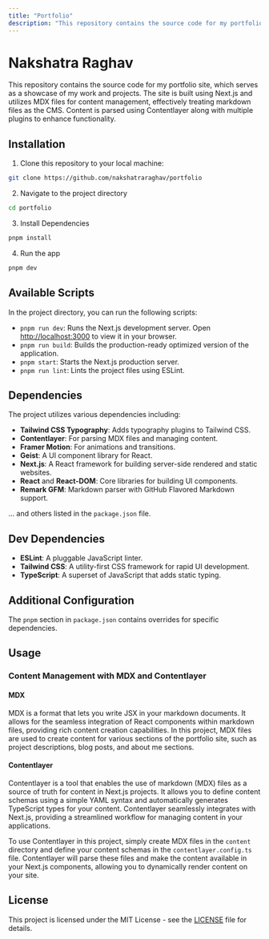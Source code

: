 ```yaml
---
title: "Portfolio"
description: "This repository contains the source code for my portfolio site, which serves as a showcase of my work and projects. The site is built using Next.js and utilizes MDX files for content management, effectively treating markdown files as the CMS. Content is parsed using Contentlayer along with multiple plugins to enhance functionality."
---
```


# Nakshatra Raghav

This repository contains the source code for my portfolio site, which serves as a showcase of my work and projects. The site is built using Next.js and utilizes MDX files for content management, effectively treating markdown files as the CMS. Content is parsed using Contentlayer along with multiple plugins to enhance functionality.

## Installation

1. Clone this repository to your local machine:

```bash
git clone https://github.com/nakshatraraghav/portfolio
```

2. Navigate to the project directory

```bash
cd portfolio
```

3. Install Dependencies

```bash
pnpm install
```

4. Run the app

```bash
pnpm dev
```

## Available Scripts

In the project directory, you can run the following scripts:

- `pnpm run dev`: Runs the Next.js development server. Open [http://localhost:3000](http://localhost:3000) to view it in your browser.
- `pnpm run build`: Builds the production-ready optimized version of the application.
- `pnpm start`: Starts the Next.js production server.
- `pnpm run lint`: Lints the project files using ESLint.

## Dependencies

The project utilizes various dependencies including:

- **Tailwind CSS Typography**: Adds typography plugins to Tailwind CSS.
- **Contentlayer**: For parsing MDX files and managing content.
- **Framer Motion**: For animations and transitions.
- **Geist**: A UI component library for React.
- **Next.js**: A React framework for building server-side rendered and static websites.
- **React** and **React-DOM**: Core libraries for building UI components.
- **Remark GFM**: Markdown parser with GitHub Flavored Markdown support.

... and others listed in the `package.json` file.

## Dev Dependencies

- **ESLint**: A pluggable JavaScript linter.
- **Tailwind CSS**: A utility-first CSS framework for rapid UI development.
- **TypeScript**: A superset of JavaScript that adds static typing.

## Additional Configuration

The `pnpm` section in `package.json` contains overrides for specific dependencies.

## Usage

### Content Management with MDX and Contentlayer

#### MDX

MDX is a format that lets you write JSX in your markdown documents. It allows for the seamless integration of React components within markdown files, providing rich content creation capabilities. In this project, MDX files are used to create content for various sections of the portfolio site, such as project descriptions, blog posts, and about me sections.

#### Contentlayer

Contentlayer is a tool that enables the use of markdown (MDX) files as a source of truth for content in Next.js projects. It allows you to define content schemas using a simple YAML syntax and automatically generates TypeScript types for your content. Contentlayer seamlessly integrates with Next.js, providing a streamlined workflow for managing content in your applications.

To use Contentlayer in this project, simply create MDX files in the `content` directory and define your content schemas in the `contentlayer.config.ts` file. Contentlayer will parse these files and make the content available in your Next.js components, allowing you to dynamically render content on your site.

## License

This project is licensed under the MIT License - see the [LICENSE](LICENSE) file for details.
